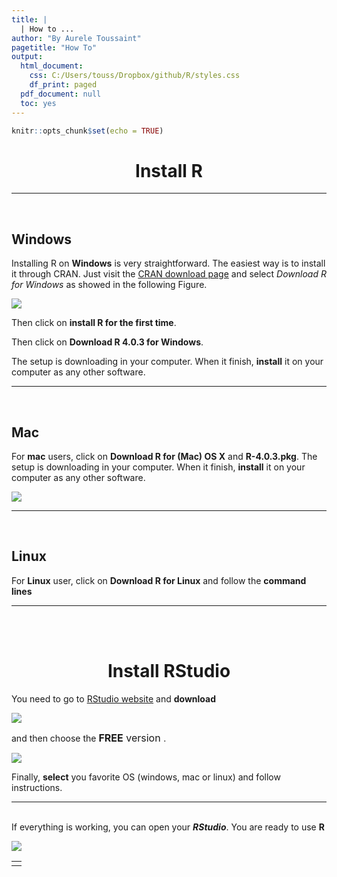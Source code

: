 ```yaml
---
title: |
  | How to ...
author: "By Aurele Toussaint"
pagetitle: "How To"
output:
  html_document:
    css: C:/Users/touss/Dropbox/github/R/styles.css
    df_print: paged
  pdf_document: null
  toc: yes
---
```

  
```r
knitr::opts_chunk$set(echo = TRUE)
```

<h1 align="center"><b> Install R </b></h1>
******************
<br>  

## **Windows**
  
Installing R on **Windows** is very straightforward. The easiest way is to install it through CRAN.
Just visit the [CRAN download page](https://cran.r-project.org) and select *Download R for Windows* as showed in the following Figure.
  
![ ](Picture1.png)

Then click on **install R for the first time**.

Then click on **Download R 4.0.3 for Windows**.

The setup is downloading in your computer. When it finish, **install** it on your computer as any other software.

**************
<br>

## **Mac**
  
For **mac** users, click on **Download R for (Mac) OS X** and **R-4.0.3.pkg**. 
The setup is downloading in your computer. When it finish, **install** it on your computer as any other software.  
  
![ ](Picture4.png)

**********************************
<br>

## **Linux**

For **Linux** user, click on **Download R for Linux** and follow the **command lines**

*****************************************************  
<br><br>
  
<h1 align="center"><b> Install RStudio </b></h1>
  
You need to go to [RStudio website](https://rstudio.com) and **download**
  
  ![ ](Picture5.png)


and then choose the <font size="3"> **FREE** version </font>.

![ ](Picture6.png)


Finally, **select** you favorite OS (windows, mac or linux) and follow instructions. 

*****************************************************  
<br>
If everything is working, you can open your __*RStudio*__. You are ready to use __R__ 
  
  ![ ](Picture7.png)


--------------
<h4>If you have any trouble, contact me: aurele.toussaint@ut.ee</h4>
---------------













